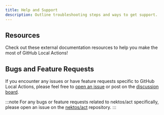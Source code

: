 ```yaml
---
title: Help and Support
description: Outline troubleshooting steps and ways to get support.
---
```



## Resources

Check out these external documentation resources to help you make the most of GitHub Local Actions!

<CardGrid>
  <LinkCard title="nektos/act Documentation" href="https://nektosact.com"
  description="Learn the basic and advanced CLI options in nektos/act."/>
  <LinkCard title="GitHub Actions Documentation" href="https://docs.github.com/en/actions"
  description="Learn how to write effective GitHub Action workflows."/>
  <LinkCard title="Visual Studio Code Documentation" href="https://code.visualstudio.com/docs"
  description="Learn about all the features built into Visual Studio Code."/>
</CardGrid>

## Bugs and Feature Requests

If you encounter any issues or have feature requests specific to GitHub Local Actions, please feel free to [open an issue](https://github.com/SanjulaGanepola/github-local-actions/issues) or post on the [discussion board](https://github.com/SanjulaGanepola/github-local-actions/discussions).

:::note
For any bugs or feature requests related to nektos/act specifically, please open an issue on the [nektos/act](https://github.com/nektos/act/issues) repository.
:::